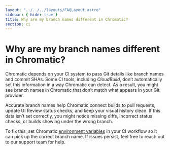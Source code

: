 ```yaml
---
layout: "../../../layouts/FAQLayout.astro"
sidebar: { hide: true }
title: Why are my branch names different in Chromatic?
section: ci
---
```


# Why are my branch names different in Chromatic?

Chromatic depends on your CI system to pass Git details like branch names and commit SHAs. Some CI tools, including _CloudBuild_, don’t automatically set this information in a way Chromatic can detect. As a result, you might see branch names in Chromatic that don’t match what appears in your Git provider.

Accurate branch names help Chromatic connect builds to pull requests, update UI Review status checks, and keep your visual history clean. If this data isn’t set correctly, you might notice missing diffs, incorrect status checks, or builds showing under the wrong branch.

To fix this, set Chromatic [environment variables](/docs/configure/#environment-variables) in your CI workflow so it can pick up the correct branch name. If issues persist, feel free to reach out to our support team for help.
